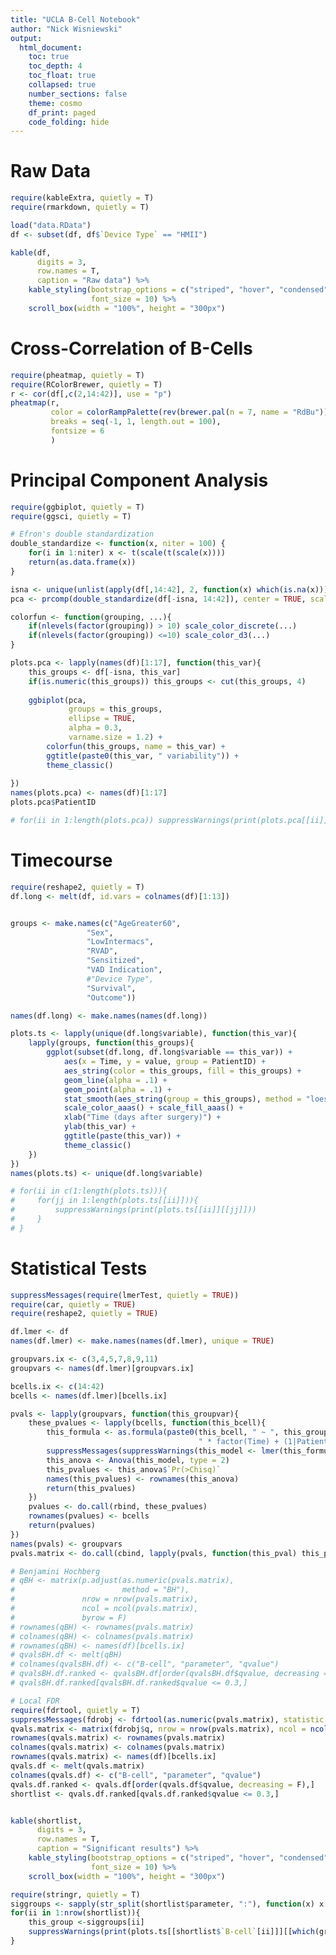 ```yaml
---
title: "UCLA B-Cell Notebook"
author: "Nick Wisniewski"
output:
  html_document:
    toc: true
    toc_depth: 4
    toc_float: true
    collapsed: true
    number_sections: false
    theme: cosmo
    df_print: paged
    code_folding: hide
---
```



# Raw Data

```r
require(kableExtra, quietly = T)
require(rmarkdown, quietly = T)

load("data.RData")
df <- subset(df, df$`Device Type` == "HMII")

kable(df, 
      digits = 3,
      row.names = T,
      caption = "Raw data") %>%
    kable_styling(bootstrap_options = c("striped", "hover", "condensed", "responsive"),
                  font_size = 10) %>%
    scroll_box(width = "100%", height = "300px")
```

# Cross-Correlation of B-Cells

```r
require(pheatmap, quietly = T)
require(RColorBrewer, quietly = T)
r <- cor(df[,c(2,14:42)], use = "p")
pheatmap(r, 
         color = colorRampPalette(rev(brewer.pal(n = 7, name = "RdBu")))(100),
         breaks = seq(-1, 1, length.out = 100),
         fontsize = 6
         )
```

# Principal Component Analysis

```r
require(ggbiplot, quietly = T)
require(ggsci, quietly = T)

# Efron's double standardization
double_standardize <- function(x, niter = 100) {
    for(i in 1:niter) x <- t(scale(t(scale(x))))
    return(as.data.frame(x))
}

isna <- unique(unlist(apply(df[,14:42], 2, function(x) which(is.na(x)))))
pca <- prcomp(double_standardize(df[-isna, 14:42]), center = TRUE, scale. = TRUE)

colorfun <- function(grouping, ...){
    if(nlevels(factor(grouping)) > 10) scale_color_discrete(...)
    if(nlevels(factor(grouping)) <=10) scale_color_d3(...)
} 

plots.pca <- lapply(names(df)[1:17], function(this_var){
    this_groups <- df[-isna, this_var]
    if(is.numeric(this_groups)) this_groups <- cut(this_groups, 4)
    
    ggbiplot(pca,
             groups = this_groups,
             ellipse = TRUE,
             alpha = 0.3,
             varname.size = 1.2) + 
        colorfun(this_groups, name = this_var) +
        ggtitle(paste0(this_var, " variability")) +
        theme_classic() 
    
})
names(plots.pca) <- names(df)[1:17]
plots.pca$PatientID

# for(ii in 1:length(plots.pca)) suppressWarnings(print(plots.pca[[ii]]))
```

# Timecourse

```r
require(reshape2, quietly = T)
df.long <- melt(df, id.vars = colnames(df)[1:13])


groups <- make.names(c("AgeGreater60", 
                 "Sex",
                 "LowIntermacs",
                 "RVAD", 
                 "Sensitized",
                 "VAD Indication", 
                 #"Device Type", 
                 "Survival",
                 "Outcome"))

names(df.long) <- make.names(names(df.long))

plots.ts <- lapply(unique(df.long$variable), function(this_var){
    lapply(groups, function(this_groups){
        ggplot(subset(df.long, df.long$variable == this_var)) +
            aes(x = Time, y = value, group = PatientID) +
            aes_string(color = this_groups, fill = this_groups) +
            geom_line(alpha = .1) + 
            geom_point(alpha = .1) + 
            stat_smooth(aes_string(group = this_groups), method = "loess", span = 0.3) +
            scale_color_aaas() + scale_fill_aaas() +
            xlab("Time (days after surgery)") +
            ylab(this_var) + 
            ggtitle(paste(this_var)) +
            theme_classic()
    })
})
names(plots.ts) <- unique(df.long$variable)

# for(ii in c(1:length(plots.ts))){
#     for(jj in 1:length(plots.ts[[ii]])){
#         suppressWarnings(print(plots.ts[[ii]][[jj]]))
#     }
# } 

```



# Statistical Tests

```r
suppressMessages(require(lmerTest, quietly = TRUE))
require(car, quietly = TRUE)
require(reshape2, quietly = TRUE)

df.lmer <- df
names(df.lmer) <- make.names(names(df.lmer), unique = TRUE)

groupvars.ix <- c(3,4,5,7,8,9,11)
groupvars <- names(df.lmer)[groupvars.ix]

bcells.ix <- c(14:42)
bcells <- names(df.lmer)[bcells.ix]

pvals <- lapply(groupvars, function(this_groupvar){
    these_pvalues <- lapply(bcells, function(this_bcell){
        this_formula <- as.formula(paste0(this_bcell, " ~ ", this_groupvar, 
                                          " * factor(Time) + (1|PatientID)"))
        suppressMessages(suppressWarnings(this_model <- lmer(this_formula, data = droplevels(df.lmer))))
        this_anova <- Anova(this_model, type = 2)
        this_pvalues <- this_anova$`Pr(>Chisq)`
        names(this_pvalues) <- rownames(this_anova)
        return(this_pvalues)
    })
    pvalues <- do.call(rbind, these_pvalues)
    rownames(pvalues) <- bcells
    return(pvalues)
})
names(pvals) <- groupvars
pvals.matrix <- do.call(cbind, lapply(pvals, function(this_pval) this_pval[,c(1,3)]))

# Benjamini Hochberg
# qBH <- matrix(p.adjust(as.numeric(pvals.matrix), 
#                        method = "BH"), 
#               nrow = nrow(pvals.matrix), 
#               ncol = ncol(pvals.matrix), 
#               byrow = F) 
# rownames(qBH) <- rownames(pvals.matrix)
# colnames(qBH) <- colnames(pvals.matrix)
# rownames(qBH) <- names(df)[bcells.ix]
# qvalsBH.df <- melt(qBH)
# colnames(qvalsBH.df) <- c("B-cell", "parameter", "qvalue")
# qvalsBH.df.ranked <- qvalsBH.df[order(qvalsBH.df$qvalue, decreasing = F),]
# qvalsBH.df.ranked[qvalsBH.df.ranked$qvalue <= 0.3,]

# Local FDR
require(fdrtool, quietly = T)
suppressMessages(fdrobj <- fdrtool(as.numeric(pvals.matrix), statistic = "pvalue", plot = F))
qvals.matrix <- matrix(fdrobj$q, nrow = nrow(pvals.matrix), ncol = ncol(pvals.matrix), byrow = F)
rownames(qvals.matrix) <- rownames(pvals.matrix)
colnames(qvals.matrix) <- colnames(pvals.matrix)
rownames(qvals.matrix) <- names(df)[bcells.ix]
qvals.df <- melt(qvals.matrix)
colnames(qvals.df) <- c("B-cell", "parameter", "qvalue")
qvals.df.ranked <- qvals.df[order(qvals.df$qvalue, decreasing = F),]
shortlist <- qvals.df.ranked[qvals.df.ranked$qvalue <= 0.3,]


kable(shortlist, 
      digits = 3,
      row.names = T,
      caption = "Significant results") %>%
    kable_styling(bootstrap_options = c("striped", "hover", "condensed", "responsive"),
                  font_size = 10) %>%
    scroll_box(width = "100%", height = "300px")
```

```r
require(stringr, quietly = T)
siggroups <- sapply(str_split(shortlist$parameter, ":"), function(x) x[1])
for(ii in 1:nrow(shortlist)){
    this_group <-siggroups[ii]
    suppressWarnings(print(plots.ts[[shortlist$`B-cell`[ii]]][[which(groups == this_group)]]))
}

```


